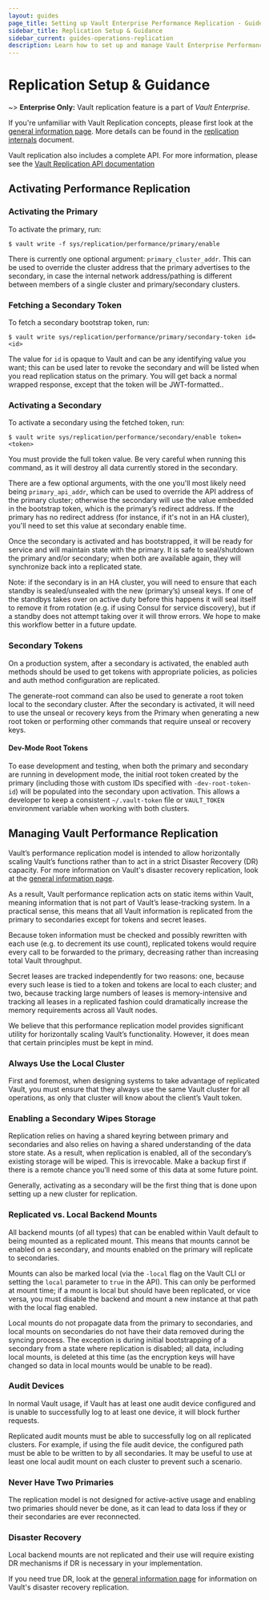 ```yaml
---
layout: guides
page_title: Setting up Vault Enterprise Performance Replication - Guides
sidebar_title: Replication Setup & Guidance
sidebar_current: guides-operations-replication
description: Learn how to set up and manage Vault Enterprise Performance Replication.
---
```


# Replication Setup &amp; Guidance

~> **Enterprise Only:** Vault replication feature is a part of _Vault Enterprise_.

If you're unfamiliar with Vault Replication concepts, please first look at the
[general information page](/docs/enterprise/replication). More
details can be found in the
[replication internals](/docs/internals/replication.html) document.

Vault replication also includes a complete API. For more information, please see
the [Vault Replication API documentation](/api/system/replication.html)

## Activating Performance Replication

### Activating the Primary

To activate the primary, run:

    $ vault write -f sys/replication/performance/primary/enable

There is currently one optional argument: `primary_cluster_addr`. This can be
used to override the cluster address that the primary advertises to the
secondary, in case the internal network address/pathing is different between
members of a single cluster and primary/secondary clusters.

### Fetching a Secondary Token

To fetch a secondary bootstrap token, run:

    $ vault write sys/replication/performance/primary/secondary-token id=<id>

The value for `id` is opaque to Vault and can be any identifying value you want;
this can be used later to revoke the secondary and will be listed when you read
replication status on the primary. You will get back a normal wrapped response,
except that the token will be JWT-formatted..

### Activating a Secondary

To activate a secondary using the fetched token, run:

    $ vault write sys/replication/performance/secondary/enable token=<token>

You must provide the full token value. Be very careful when running this
command, as it will destroy all data currently stored in the secondary.

There are a few optional arguments, with the one you'll most likely need being
`primary_api_addr`, which can be used to override the API address of the
primary cluster; otherwise the secondary will use the value embedded in the
bootstrap token, which is the primary’s redirect address. If the primary has no
redirect address (for instance, if it's not in an HA cluster), you'll need to
set this value at secondary enable time.

Once the secondary is activated and has bootstrapped, it will be ready for
service and will maintain state with the primary. It is safe to seal/shutdown
the primary and/or secondary; when both are available again, they will
synchronize back into a replicated state.

Note: if the secondary is in an HA cluster, you will need to ensure that each
standby is sealed/unsealed with the new (primary’s) unseal keys. If one of the
standbys takes over on active duty before this happens it will seal itself to
remove it from rotation (e.g. if using Consul for service discovery), but if a
standby does not attempt taking over it will throw errors. We hope to make this
workflow better in a future update.

### Secondary Tokens

On a production system, after a secondary is activated, the enabled
auth methods should be used to get tokens with appropriate policies,
as policies and auth method configuration are replicated.

The generate-root command can also be used to generate a root token local to
the secondary cluster. After the secondary is activated, it will need to use the unseal or recovery keys from the Primary when generating a new root token or performing other commands that require unseal or recovery keys.

#### Dev-Mode Root Tokens

To ease development and testing, when both the primary and secondary are
running in development mode, the initial root token created by the primary
(including those with custom IDs specified with `-dev-root-token-id`) will be
populated into the secondary upon activation. This allows a developer to keep a
consistent `~/.vault-token` file or `VAULT_TOKEN` environment variable when
working with both clusters.

## Managing Vault Performance Replication

Vault’s performance replication model is intended to allow horizontally scaling Vault’s
functions rather than to act in a strict Disaster Recovery (DR) capacity. For more information on Vault's disaster recovery replication, look at the [general information page](/docs/enterprise/replication).

As a result, Vault performance replication acts on static items within Vault, meaning
information that is not part of Vault’s lease-tracking system. In a practical
sense, this means that all Vault information is replicated from the primary to
secondaries except for tokens and secret leases.

Because token information must be checked and possibly rewritten with each use
(e.g. to decrement its use count), replicated tokens would require every call
to be forwarded to the primary, decreasing rather than increasing total Vault
throughput.

Secret leases are tracked independently for two reasons: one, because every
such lease is tied to a token and tokens are local to each cluster; and two,
because tracking large numbers of leases is memory-intensive and tracking all
leases in a replicated fashion could dramatically increase the memory
requirements across all Vault nodes.

We believe that this performance replication model provides significant utility for horizontally scaling Vault’s functionality. However, it does mean
that certain principles must be kept in mind.

### Always Use the Local Cluster

First and foremost, when designing systems to take advantage of replicated
Vault, you must ensure that they always use the same Vault cluster for all
operations, as only that cluster will know about the client’s Vault token.

### Enabling a Secondary Wipes Storage

Replication relies on having a shared keyring between primary and secondaries
and also relies on having a shared understanding of the data store state. As a
result, when replication is enabled, all of the secondary’s existing storage
will be wiped. This is irrevocable. Make a backup first if there is a remote
chance you’ll need some of this data at some future point.

Generally, activating as a secondary will be the first thing that is done upon
setting up a new cluster for replication.

### Replicated vs. Local Backend Mounts

All backend mounts (of all types) that can be enabled within Vault default to
being mounted as a replicated mount. This means that mounts cannot be enabled
on a secondary, and mounts enabled on the primary will replicate to
secondaries.

Mounts can also be marked local (via the `-local` flag on the Vault CLI or
setting the `local` parameter to `true` in the API). This can only be performed
at mount time; if a mount is local but should have been replicated, or vice
versa, you must disable the backend and mount a new instance at that path with
the local flag enabled.

Local mounts do not propagate data from the primary to secondaries, and local
mounts on secondaries do not have their data removed during the syncing
process. The exception is during initial bootstrapping of a secondary from a
state where replication is disabled; all data, including local mounts, is
deleted at this time (as the encryption keys will have changed so data in local
mounts would be unable to be read).

### Audit Devices

In normal Vault usage, if Vault has at least one audit device configured and
is unable to successfully log to at least one device, it will block further
requests.

Replicated audit mounts must be able to successfully log on all replicated
clusters. For example, if using the file audit device, the configured path must
be able to be written to by all secondaries. It may be useful to use at least
one local audit mount on each cluster to prevent such a scenario.

### Never Have Two Primaries

The replication model is not designed for active-active usage and enabling two
primaries should never be done, as it can lead to data loss if they or their
secondaries are ever reconnected.

### Disaster Recovery

Local backend mounts are not replicated and their use will require existing DR
mechanisms if DR is necessary in your implementation.

If you need true DR, look at the
[general information page](/docs/enterprise/replication) for information on Vault's disaster recovery replication.
